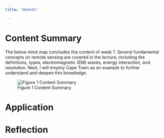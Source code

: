 ```yaml
---
title: "Week01"

---
```


# Content Summary

The below mind map concludes the content of week 1. Several fundamental concepts on remote sensing are covered in the lecture, including the definitions, types, electromagnetic (EM) waves, energy interaction, and resolution. Next, I will employ Cape Town as an example to further understand and deepen this knowledge.

![Figure 1 Content Summary](source/week01/week01_summary.png)

# Application

# Reflection